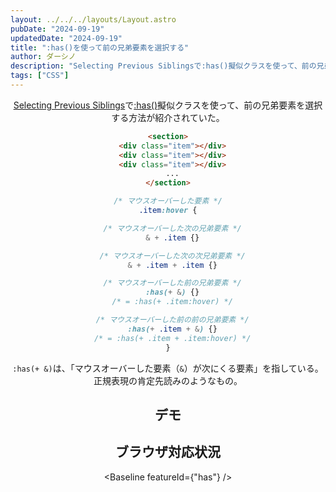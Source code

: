 ```yaml
---
layout: ../../../layouts/Layout.astro
pubDate: "2024-09-19"
updatedDate: "2024-09-19"
title: ":has()を使って前の兄弟要素を選択する"
author: ダーシノ
description: "Selecting Previous Siblingsで:has()擬似クラスを使って、前の兄弟要素を選択する方法が紹介されていた。:has(+ &)は、「マウスオーバーした要素（&）が次にくる要素」を指している。正規表現の肯定先読みのようなもの。"
tags: ["CSS"]
---
```



<Header {...frontmatter} />

[Selecting Previous Siblings](https://frontendmasters.com/blog/selecting-previous-siblings/)で[:has()](https://developer.mozilla.org/en-US/docs/Web/CSS/:has)擬似クラスを使って、前の兄弟要素を選択する方法が紹介されていた。

```html
<section>
  <div class="item"></div>
  <div class="item"></div>
  <div class="item"></div>
  ...
</section>
```

```css
/* マウスオーバーした要素 */
.item:hover {

  /* マウスオーバーした次の兄弟要素 */
  & + .item {}

  /* マウスオーバーした次の次兄弟要素 */
  & + .item + .item {}

  /* マウスオーバーした前の兄弟要素 */
  :has(+ &) {}
  /* = :has(+ .item:hover) */

  /* マウスオーバーした前の前の兄弟要素 */
  :has(+ .item + &) {}
  /* = :has(+ .item + .item:hover) */
}
```

`:has(+ &)`は、「マウスオーバーした要素（`&`）が次にくる要素」を指している。正規表現の肯定先読みのようなもの。

## デモ

<section id="demo">
  <div class="item"></div>
  <div class="item"></div>
  <div class="item"></div>
  <div class="item"></div>
  <div class="item"></div>
  <div class="item"></div>
  <div class="item"></div>
  <div class="item"></div>
  <div class="item"></div>
  <div class="item"></div>
  <div class="item"></div>
  <div class="item"></div>
</section>

<style>{`
#demo {
  display: flex;
  align-items: center;
  gap: 0;
  height: 100px;
}
#demo {
  .item {
    width: 50px;
    height: 50px;
    border: solid 4px;
      transition: all .2s ease-out;
  }

  .item:hover {
    background-color: red;
    width: 100px;
    height: 100px;
    
    /* hover要素の前後 */
    & + .item,
    :has(+ &) {
      background-color: blue;
      width: 80px;
      height: 80px;
    }
    
    /* hover要素の隣の隣 */
    & + .item + .item,
    :has(+ .item + &) {
      background-color: yellow;
      width: 60px;
      height: 60px;
    }
  }
}
`}</style>


## ブラウザ対応状況


<Baseline featureId={"has"} />
